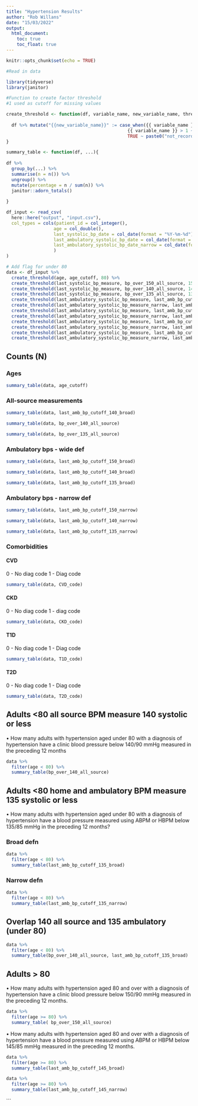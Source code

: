```yaml
---
title: "Hypertension Results"
author: "Rob Willans"
date: "15/03/2022"
output: 
  html_document:
    toc: true
    toc_float: true
---
```


```r
knitr::opts_chunk$set(echo = TRUE)

#Read in data

library(tidyverse)
library(janitor)

#Function to create factor threshold
#1 used as cutoff for missing values

create_threshold <- function(df, variable_name, new_variable_name, threshold){
  
  df %>% mutate("{{new_variable_name}}" := case_when({{ variable_name }} > threshold ~ paste0("over_", {{threshold}}),
                                              {{ variable_name }} > 1 ~ paste0("under_", {{threshold}}),
                                              TRUE ~ paste0("not_recorded")))
}

summary_table <- function(df, ...){
  
df %>% 
  group_by(...) %>% 
  summarise(n = n()) %>% 
  ungroup() %>% 
  mutate(percentage = n / sum(n)) %>% 
  janitor::adorn_totals()
  
}

df_input <- read_csv(
  here::here("output", "input.csv"),
  col_types = cols(patient_id = col_integer(),
                  age = col_double(),
                  last_systolic_bp_date = col_date(format = "%Y-%m-%d"),
                  last_ambulatory_systolic_bp_date = col_date(format = "%Y-%m-%d"),
                  last_ambulatory_systolic_bp_date_narrow = col_date(format = "%Y-%m-%d")
                  )
)

# Add flag for under 80
data <- df_input %>%
  create_threshold(age, age_cutoff, 80) %>% 
  create_threshold(last_systolic_bp_measure, bp_over_150_all_source, 150) %>% 
  create_threshold(last_systolic_bp_measure, bp_over_140_all_source, 140) %>% 
  create_threshold(last_systolic_bp_measure, bp_over_135_all_source, 135) %>% 
  create_threshold(last_ambulatory_systolic_bp_measure, last_amb_bp_cutoff_150_broad, 150) %>% 
  create_threshold(last_ambulatory_systolic_bp_measure_narrow, last_amb_bp_cutoff_150_narrow, 150) %>% 
  create_threshold(last_ambulatory_systolic_bp_measure, last_amb_bp_cutoff_145_broad, 145) %>% 
  create_threshold(last_ambulatory_systolic_bp_measure_narrow, last_amb_bp_cutoff_145_narrow, 145) %>%
  create_threshold(last_ambulatory_systolic_bp_measure, last_amb_bp_cutoff_140_broad, 140) %>% 
  create_threshold(last_ambulatory_systolic_bp_measure_narrow, last_amb_bp_cutoff_140_narrow, 140) %>% 
  create_threshold(last_ambulatory_systolic_bp_measure, last_amb_bp_cutoff_135_broad, 135) %>% 
  create_threshold(last_ambulatory_systolic_bp_measure_narrow, last_amb_bp_cutoff_135_narrow, 135) 

```

## Counts (N)

### Ages

```r

summary_table(data, age_cutoff)

```

### All-source measurements

```r

summary_table(data, last_amb_bp_cutoff_140_broad)

```

```r

summary_table(data, bp_over_140_all_source)

```

```r

summary_table(data, bp_over_135_all_source)

```

### Ambulatory bps - wide def

```r

summary_table(data, last_amb_bp_cutoff_150_broad)

```

```r

summary_table(data, last_amb_bp_cutoff_140_broad)

```

```r

summary_table(data, last_amb_bp_cutoff_135_broad)

```

### Ambulatory bps - narrow def

```r

summary_table(data, last_amb_bp_cutoff_150_narrow)

```

```r

summary_table(data, last_amb_bp_cutoff_140_narrow)

```

```r

summary_table(data, last_amb_bp_cutoff_135_narrow)

```

### Comorbidities

#### CVD

0 - No diag code 1 - Diag code

```r

summary_table(data, CVD_code)

```

#### CKD

0 - No diag code 1 - diag code

```r

summary_table(data, CKD_code)

```

#### T1D

0 - No diag code 1 - Diag code

```r

summary_table(data, T1D_code)

```

#### T2D

0 - No diag code 1 - Diag code

```r

summary_table(data, T2D_code)

```

## Adults \<80 all source BPM measure 140 systolic or less

• How many adults with hypertension aged under 80 with a diagnosis of hypertension have a clinic blood pressure below 140/90 mmHg measured in the preceding 12 months

```r

data %>% 
  filter(age < 80) %>% 
  summary_table(bp_over_140_all_source)

```

## Adults \<80 home and ambulatory BPM measure 135 systolic or less

• How many adults with hypertension aged under 80 with a diagnosis of hypertension have a blood pressure measured using ABPM or HBPM below 135/85 mmHg in the preceding 12 months?

### Broad defn

```r

data %>% 
  filter(age < 80) %>% 
  summary_table(last_amb_bp_cutoff_135_broad)

```

### Narrow defn

```r

data %>% 
  filter(age < 80) %>% 
  summary_table(last_amb_bp_cutoff_135_narrow)

```

## Overlap 140 all source and 135 ambulatory (under 80)

```r

data %>% 
  filter(age < 80) %>% 
  summary_table(bp_over_140_all_source, last_amb_bp_cutoff_135_broad)

```

## Adults \> 80

• How many adults with hypertension aged 80 and over with a diagnosis of hypertension have a clinic blood pressure below 150/90 mmHg measured in the preceding 12 months.

```r

data %>% 
  filter(age >= 80) %>% 
  summary_table( bp_over_150_all_source)

```

• How many adults with hypertension aged 80 and over with a diagnosis of hypertension have a blood pressure measured using ABPM or HBPM below 145/85 mmHg measured in the preceding 12 months.

```r

data %>% 
  filter(age >= 80) %>% 
  summary_table(last_amb_bp_cutoff_145_broad)
```

```r

data %>% 
  filter(age >= 80) %>% 
  summary_table(last_amb_bp_cutoff_145_narrow)

```

\`\`\`
